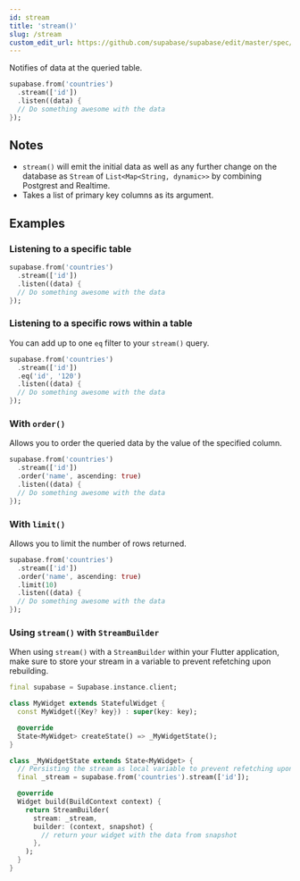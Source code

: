 ```yaml
---
id: stream
title: 'stream()'
slug: /stream
custom_edit_url: https://github.com/supabase/supabase/edit/master/spec/supabase_dart_v1_legacy.yml
---
```



Notifies of data at the queried table.

```dart
supabase.from('countries')
  .stream(['id'])
  .listen((data) {
  // Do something awesome with the data
});
```

## Notes

- `stream()` will emit the initial data as well as any further change on the database as `Stream` of `List<Map<String, dynamic>>` by combining Postgrest and Realtime.
- Takes a list of primary key columns as its argument.

## Examples

### Listening to a specific table

```dart
supabase.from('countries')
  .stream(['id'])
  .listen((data) {
  // Do something awesome with the data
});
```

### Listening to a specific rows within a table

You can add up to one `eq` filter to your `stream()` query.

```dart
supabase.from('countries')
  .stream(['id'])
  .eq('id', '120')
  .listen((data) {
  // Do something awesome with the data
});
```

### With `order()`

Allows you to order the queried data by the value of the specified column.

```dart
supabase.from('countries')
  .stream(['id'])
  .order('name', ascending: true)
  .listen((data) {
  // Do something awesome with the data
});
```

### With `limit()`

Allows you to limit the number of rows returned.

```dart
supabase.from('countries')
  .stream(['id'])
  .order('name', ascending: true)
  .limit(10)
  .listen((data) {
  // Do something awesome with the data
});
```

### Using `stream()` with `StreamBuilder`

When using `stream()` with a `StreamBuilder` within your Flutter application, make sure to store your stream in a variable to prevent refetching upon rebuilding.

```dart
final supabase = Supabase.instance.client;

class MyWidget extends StatefulWidget {
  const MyWidget({Key? key}) : super(key: key);

  @override
  State<MyWidget> createState() => _MyWidgetState();
}

class _MyWidgetState extends State<MyWidget> {
  // Persisting the stream as local variable to prevent refetching upon rebuilds.
  final _stream = supabase.from('countries').stream(['id']);

  @override
  Widget build(BuildContext context) {
    return StreamBuilder(
      stream: _stream,
      builder: (context, snapshot) {
        // return your widget with the data from snapshot
      },
    );
  }
}
```